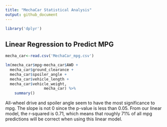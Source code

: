 ---
title: "MechaCar Statistical Analysis"
output: github_document
---
```{r, include = FALSE}
library('dplyr')
```
## Linear Regression to Predict MPG

```{r, echo = FALSE, message = FALSE}
mecha_car<-read.csv('MechaCar_mpg.csv')

lm(mecha_car$mpg~mecha_car$AWD +
  mecha_car$ground_clearance +
  mecha_car$spoiler_angle +
  mecha_car$vehicle_length +
  mecha_car$vehicle_weight,
                 mecha_car) %>%
    summary()

```

All-wheel drive and spoiler angle seem to have the most significance to mpg. The slope is not 0 since the p-value is less than 0.05. From our linear model, the r-squared is 0.71, which means that roughly 71% of all mpg predictions will be correct when using this linear model.


